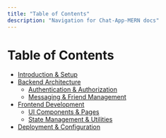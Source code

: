 ```yaml
---
title: "Table of Contents"
description: "Navigation for Chat-App-MERN docs"
---
```

# Table of Contents

<TOC />

  - [Introduction & Setup](./1_introduction_setup.mdx)
  - [Backend Architecture](./2_backend_architecture.mdx)
    - [Authentication & Authorization](./2.1_backend_auth_auth.mdx)
    - [Messaging & Friend Management](./2.2_backend_messaging_friends.mdx)
  - [Frontend Development](./3_frontend_development.mdx)
    - [UI Components & Pages](./3.1_frontend_components_pages.mdx)
    - [State Management & Utilities](./3.2_frontend_state_utilities.mdx)
  - [Deployment & Configuration](./4_deployment_configuration.mdx)